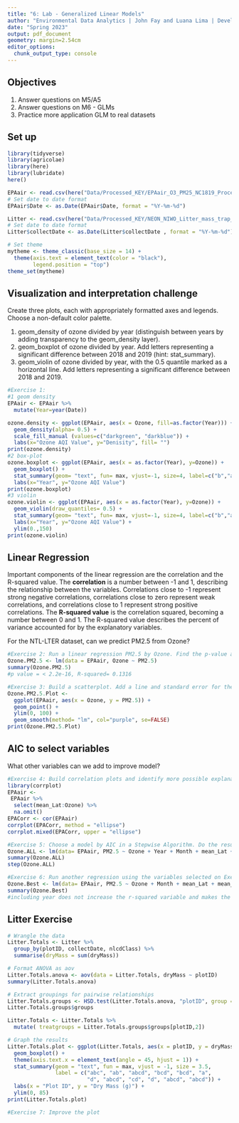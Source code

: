 ```yaml
---
title: "6: Lab - Generalized Linear Models"
author: "Environmental Data Analytics | John Fay and Luana Lima | Developed by Kateri Salk"
date: "Spring 2023"
output: pdf_document
geometry: margin=2.54cm
editor_options: 
  chunk_output_type: console
---
```


## Objectives
1. Answer questions on M5/A5
2. Answer questions on M6 - GLMs
3. Practice more application GLM to real datasets


## Set up
```r
library(tidyverse)
library(agricolae)   
library(here)
library(lubridate)
here()

EPAair <- read.csv(here("Data/Processed_KEY/EPAair_O3_PM25_NC1819_Processed.csv"), stringsAsFactors = TRUE)
# Set date to date format
EPAair$Date <- as.Date(EPAair$Date, format = "%Y-%m-%d")

Litter <- read.csv(here("Data/Processed_KEY/NEON_NIWO_Litter_mass_trap_Processed.csv"), stringsAsFactors = TRUE)
# Set date to date format
Litter$collectDate <- as.Date(Litter$collectDate , format = "%Y-%m-%d")

# Set theme
mytheme <- theme_classic(base_size = 14) +
  theme(axis.text = element_text(color = "black"), 
        legend.position = "top")
theme_set(mytheme)
```



## Visualization and interpretation challenge

Create three plots, each with appropriately formatted axes and legends. Choose a non-default color palette.

1. geom_density of ozone divided by year (distinguish between years by adding transparency to the geom_density layer).
2. geom_boxplot of ozone divided by year. Add letters representing a significant difference between 2018 and 2019 (hint: stat_summary). 
3. geom_violin of ozone divided by year, with the 0.5 quantile marked as a horizontal line. Add letters representing a significant difference between 2018 and 2019. 

```r
#Exercise 1:
#1 geom density
EPAair <- EPAair %>%
  mutate(Year=year(Date)) 

ozone.density <- ggplot(EPAair, aes(x = Ozone, fill=as.factor(Year))) +
  geom_density(alpha= 0.5) +
  scale_fill_manual (values=c("darkgreen", "darkblue")) +
  labs(x="Ozone AQI Value", y="Denisity", fill= "")
print(ozone.density)
#2 box-plot
ozone.boxplot <- ggplot(EPAair, aes(x = as.factor(Year), y=Ozone)) +
  geom_boxplot() +
  stat_summary(geom= "text", fun= max, vjust=-1, size=4, label=c("b","a"))+
  labs(x="Year", y="Ozone AQI Value")
print(ozone.boxplot)
#3 violin
ozone.violin <- ggplot(EPAair, aes(x = as.factor(Year), y=Ozone)) +
  geom_violin(draw_quantiles= 0.5) +
  stat_summary(geom= "text", fun= max, vjust=-1, size=4, label=c("b","a"))+
  labs(x="Year", y="Ozone AQI Value") +
  ylim(0.,150)
print(ozone.violin)
```

## Linear Regression

Important components of the linear regression are the correlation and the R-squared value. The **correlation** is a number between -1 and 1, describing the relationship between the variables. Correlations close to -1 represent strong negative correlations, correlations close to zero represent weak correlations, and correlations close to 1 represent strong positive correlations. The **R-squared value** is the correlation squared, becoming a number between 0 and 1. The R-squared value describes the percent of variance accounted for by the explanatory variables. 

For the NTL-LTER dataset, can we predict PM2.5 from Ozone?

```r

#Exercise 2: Run a linear regression PM2.5 by Ozone. Find the p-value and R-squared value. 
Ozone.PM2.5 <- lm(data = EPAair, Ozone ~ PM2.5)
summary(Ozone.PM2.5) 
#p value = < 2.2e-16, R-squared= 0.1316

#Exercise 3: Build a scatterplot. Add a line and standard error for the linear regression. Add the regression equation to the plot
Ozone.PM2.5.Plot <- 
  ggplot(EPAair, aes(x = Ozone, y = PM2.5)) +
  geom_point() +
  ylim(0, 100) +
  geom_smooth(method= "lm", col="purple", se=FALSE)
print(Ozone.PM2.5.Plot) 

```


## AIC to select variables

What other variables can we add to improve model?

```r
#Exercise 4: Build correlation plots and identify more possible explanatory variables to add to the regression.
library(corrplot)
EPAair <- 
 EPAair %>%
  select(mean_Lat:Ozone) %>%
  na.omit()
EPACorr <- cor(EPAair)
corrplot(EPACorr, method = "ellipse")
corrplot.mixed(EPACorr, upper = "ellipse")

#Exercise 5: Choose a model by AIC in a Stepwise Algorithm. Do the results from AIC match the variables you selected on Exercise 4?
Ozone.ALL <- lm(data= EPAair, PM2.5 ~ Ozone + Year + Month + mean_Lat + mean_Lng)
summary(Ozone.ALL)
step(Ozone.ALL)

#Exercise 6: Run another regression using the variables selected on Exercise 6. Compare r-squared value with the one from Exercise 2. 
Ozone.Best <- lm(data= EPAair, PM2.5 ~ Ozone + Month + mean_Lat + mean_Lng)
summary(Ozone.Best)
#including year does not increase the r-squared variable and makes the model more complicated but not better.
```



## Litter Exercise

```r
# Wrangle the data
Litter.Totals <- Litter %>%
  group_by(plotID, collectDate, nlcdClass) %>%
  summarise(dryMass = sum(dryMass))

# Format ANOVA as aov
Litter.Totals.anova <- aov(data = Litter.Totals, dryMass ~ plotID)
summary(Litter.Totals.anova)

# Extract groupings for pairwise relationships
Litter.Totals.groups <- HSD.test(Litter.Totals.anova, "plotID", group = TRUE)
Litter.Totals.groups$groups

Litter.Totals <- Litter.Totals %>%
  mutate( treatgroups = Litter.Totals.groups$groups[plotID,2])

# Graph the results
Litter.Totals.plot <- ggplot(Litter.Totals, aes(x = plotID, y = dryMass)) +
  geom_boxplot() +
  theme(axis.text.x = element_text(angle = 45, hjust = 1)) +
  stat_summary(geom = "text", fun = max, vjust = -1, size = 3.5,
               label = c("abc", "ab", "abcd", "bcd", "bcd", "a", 
                         "d", "abcd", "cd", "d", "abcd", "abcd")) +
  labs(x = "Plot ID", y = "Dry Mass (g)") +
  ylim(0, 85)
print(Litter.Totals.plot)

```

```r
#Exercise 7: Improve the plot


```

